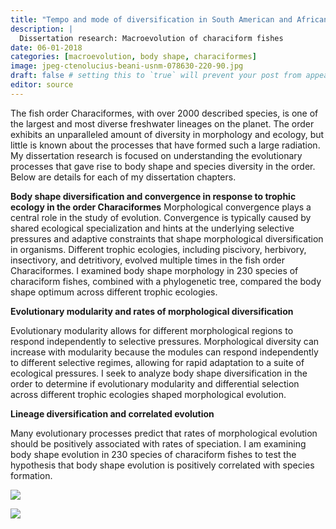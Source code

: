```yaml
---
title: "Tempo and mode of diversification in South American and African characiforms"
description: | 
  Dissertation research: Macroevolution of characiform fishes
date: 06-01-2018
categories: [macroevolution, body shape, characiformes] 
image: jpeg-ctenolucius-beani-usnm-078630-220-90.jpg
draft: false # setting this to `true` will prevent your post from appearing on your listing page until you're ready!
editor: source
---
```


The fish order Characiformes, with over 2000 described species, is one of the largest and most diverse freshwater lineages on the planet.  The order exhibits an unparalleled amount of diversity in morphology and ecology, but little is known about the processes that have formed such a large radiation. My dissertation research is focused on understanding the evolutionary processes that gave rise to body shape and species diversity in the order.  Below are details for each of my dissertation chapters.

**Body shape diversification and convergence in response to trophic ecology in the order Characiformes**
Morphological convergence plays a central role in the study of evolution. Convergence is typically caused by shared ecological specialization and hints at the underlying selective pressures and adaptive constraints that shape morphological diversification in organisms. Different trophic ecologies, including piscivory, herbivory, insectivory, and detritivory, evolved multiple times in the fish order Characiformes.  I examined body shape morphology in 230 species of characiform fishes, combined with a phylogenetic tree, compared the body shape optimum across different trophic ecologies.  

**Evolutionary modularity and rates of morphological diversification**

Evolutionary modularity allows for different morphological regions to respond independently to selective pressures. Morphological diversity can increase with modularity because the modules can respond independently to different selective regimes, allowing for rapid adaptation to a suite of ecological pressures.  I seek  to analyze body shape diversification in the order to determine if evolutionary modularity and differential selection across different trophic ecologies shaped morphological evolution.

**Lineage diversification and correlated evolution**

Many evolutionary processes predict that rates of morphological evolution should be positively associated with rates of speciation.  I am examining body shape evolution in 230 species of characiform fishes to test the hypothesis that body shape evolution is positively correlated with species formation.

![](figure-3-characiformes-morphospace-2.png)

![](figure-7-surface-tree-lba-recovered.png)

